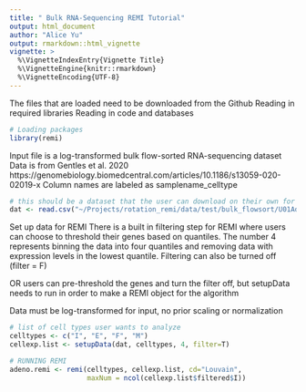 ```yaml
---
title: " Bulk RNA-Sequencing REMI Tutorial"
output: html_document
author: "Alice Yu"
output: rmarkdown::html_vignette
vignette: >
  %\VignetteIndexEntry{Vignette Title}
  %\VignetteEngine{knitr::rmarkdown}
  %\VignetteEncoding{UTF-8}
---
```


The files that are loaded need to be downloaded from the Github
Reading in required libraries
Reading in code and databases

```r
# Loading packages
library(remi)
```

Input file is a log-transformed bulk flow-sorted RNA-sequencing dataset
Data is from Gentles et al. 2020
https://genomebiology.biomedcentral.com/articles/10.1186/s13059-020-02019-x 
Column names are labeled as samplename_celltype

```r
# this should be a dataset that the user can download on their own for the tutorial?
dat <- read.csv("~/Projects/rotation_remi/data/test/bulk_flowsort/U01Adeno_logged.csv", row.names=1)
```

Set up data for REMI
There is a built in filtering step for REMI where users can choose to threshold their genes based on quantiles. The number 4 represents binning the data into four quantiles and removing data with expression levels in the lowest quantile. Filtering can also be turned off (filter = F)

OR users can pre-threshold the genes and turn the filter off, but setupData needs to run in order to make a REMI object for the algorithm

Data must be log-transformed for input, no prior scaling or normalization

```r
# list of cell types user wants to analyze 
celltypes <- c("I", "E", "F", "M")
cellexp.list <- setupData(dat, celltypes, 4, filter=T)

# RUNNING REMI
adeno.remi <- remi(celltypes, cellexp.list, cd="Louvain",
                   maxNum = ncol(cellexp.list$filtered$I))
```







